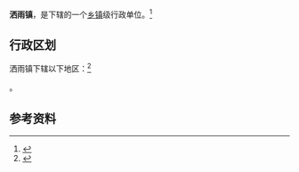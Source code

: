 {{中国乡级行政区|52/23/28/105/000}}

'''洒雨镇'''，是{{PRC admin/fullname|52/23/28/105/000|3}}下辖的一个[[乡镇|乡镇]]级行政单位。<ref>{{PRC admin/ref sgc|{{PRC admin/parent|52/23/28/105/000}}}}</ref>

== 行政区划 ==

洒雨镇下辖以下地区：<ref>{{PRC admin/ref sgc|52/23/28/105/000}}</ref>

{{PRC admin/children|52/23/28/105/000}}。

== 参考资料 ==

{{reflist}}

{{行政区划小作品}}
{{PRC admin/navcat|52/23/28/105/000}}